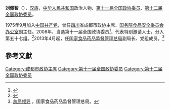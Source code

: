 '''刘佩智'''（{{bd|1953年|10月||catIdx=Liu刘}}），[[汉族|汉族]]，[[中华人民共和国|中华人民共和国]]政治人物、[[第十一届全国政协委员|第十一届全国政协委员]]、[[第十二届全国政协委员|第十二届全国政协委员]]。

1975年9月加入[[中国共产党|中国共产党]]，曾任[[四川|四川]]省成都市政协主席、[[国务院食品安全委员会办公室|国务院食品安全委员会办公室]]副主任。2008年，当选第十一届全国政协委员<ref>{{cite news|title=第十一届全国政协委员名单|url=http://www.indaa.com.cn/zt/2009qglh/zxzs/200903/t20090303_127573.html|accessdate=2013-04-09|newspaper=新华社北京1月25日电 中国人民政治协商会议第十一届全国委员会委员名单(共2237人，2008年1月25日政协第十届全国委员会常务委员会第二十次会议通过)|date=2008年1月25日|deadurl=yes|archiveurl=https://web.archive.org/web/20130928014403/http://www.indaa.com.cn/zt/2009qglh/zxzs/200903/t20090303_127573.html|archivedate=2013年9月28日}}</ref>，代表特别邀请人士，分入第五十七组。<ref>{{cite news|title=全国政协信息-刘佩智|url=http://www.cppcc.gov.cn/CMS/wylibary/showJcwyxtInfoWylibary.action?tabJcwyxt.guid=11W0020550&wytype=wjwy|accessdate=2013-04-11|newspaper=全国政协委员会|archive-date=2020-09-24|archive-url=https://web.archive.org/web/20200924220616/http://www.cppcc.gov.cn/CMS/wylibary/showJcwyxtInfoWylibary.action?tabJcwyxt.guid=11W0020550&wytype=wjwy|dead-url=no}}</ref>2013年4月起，任[[国家食品药品监督管理总局|国家食品药品监督管理总局]]副局长、党组成员。<ref name="测试">[http://www.sda.gov.cn/WS01/CL1306/#yinli 总局领导] {{Wayback|url=http://www.sda.gov.cn/WS01/CL1306/#yinli |date=20130905062239 }}，国家食品药品监督管理总局。</ref>

==參考文獻==
<references />
{{reflist}}
{{中国政治人物小作品}}

{{DEFAULTSORT:Liu刘}}
[[Category:成都市政协主席|Category:成都市政协主席]]
[[Category:第十一届全国政协委员|Category:第十一届全国政协委员]]
[[Category:第十二届全国政协委员|Category:第十二届全国政协委员]]